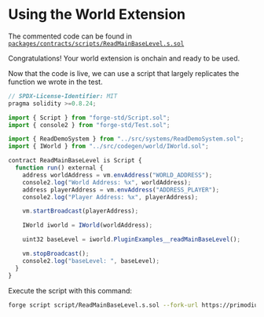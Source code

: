 # Using the World Extension

The commented code can be found in [`packages/contracts/scripts/ReadMainBaseLevel.s.sol`](https://github.com/primodiumxyz/developer/tree/main/examples/ReadDemo/packages/contracts/script/ReadMainBaseLevel.s.sol)

Congratulations! Your world extension is onchain and ready to be used.

Now that the code is live, we can use a script that largely replicates the function we wrote in the test.

```ts filename="ReadMainBaseLevel.s.sol"
// SPDX-License-Identifier: MIT
pragma solidity >=0.8.24;

import { Script } from "forge-std/Script.sol";
import { console2 } from "forge-std/Test.sol";

import { ReadDemoSystem } from "../src/systems/ReadDemoSystem.sol";
import { IWorld } from "../src/codegen/world/IWorld.sol";

contract ReadMainBaseLevel is Script {
  function run() external {
    address worldAddress = vm.envAddress("WORLD_ADDRESS");
    console2.log("World Address: %x", worldAddress);
    address playerAddress = vm.envAddress("ADDRESS_PLAYER");
    console2.log("Player Address: %x", playerAddress);

    vm.startBroadcast(playerAddress);

    IWorld iworld = IWorld(worldAddress);

    uint32 baseLevel = iworld.PluginExamples__readMainBaseLevel();

    vm.stopBroadcast();
    console2.log("baseLevel: ", baseLevel);
  }
}
```

Execute the script with this command:

```bash
forge script script/ReadMainBaseLevel.s.sol --fork-url https://primodium-sepolia.rpc.caldera.xyz/http --broadcast
```
